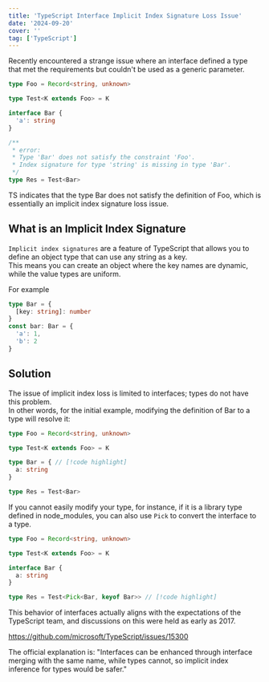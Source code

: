 ```yaml
---
title: 'TypeScript Interface Implicit Index Signature Loss Issue'
date: '2024-09-20'
cover: ''
tag: ['TypeScript']
---
```

Recently encountered a strange issue where an interface defined a type that met the requirements but couldn't be used as a generic parameter.  
```ts
type Foo = Record<string, unknown>

type Test<K extends Foo> = K

interface Bar {
  'a': string
}

/**
 * error:
 * Type 'Bar' does not satisfy the constraint 'Foo'.
 * Index signature for type 'string' is missing in type 'Bar'.
 */
type Res = Test<Bar>
```
TS indicates that the type Bar does not satisfy the definition of Foo, which is essentially an implicit index signature loss issue.  

## What is an Implicit Index Signature
`Implicit index signatures` are a feature of TypeScript that allows you to define an object type that can use any string as a key.  
This means you can create an object where the key names are dynamic, while the value types are uniform.  

For example
```ts
type Bar = {
  [key: string]: number
}
const bar: Bar = {
  'a': 1,
  'b': 2
}
```

## Solution
The issue of implicit index loss is limited to interfaces; types do not have this problem.  
In other words, for the initial example, modifying the definition of Bar to a type will resolve it:

```ts
type Foo = Record<string, unknown>

type Test<K extends Foo> = K

type Bar = { // [!code highlight]
  a: string
}

type Res = Test<Bar>
```
If you cannot easily modify your type, for instance, if it is a library type defined in node_modules, you can also use `Pick` to convert the interface to a type.
```ts
type Foo = Record<string, unknown>

type Test<K extends Foo> = K

interface Bar {
  a: string
}

type Res = Test<Pick<Bar, keyof Bar>> // [!code highlight]
```

This behavior of interfaces actually aligns with the expectations of the TypeScript team, and discussions on this were held as early as 2017.

https://github.com/microsoft/TypeScript/issues/15300

The official explanation is:
"Interfaces can be enhanced through interface merging with the same name, while types cannot, so implicit index inference for types would be safer."  

